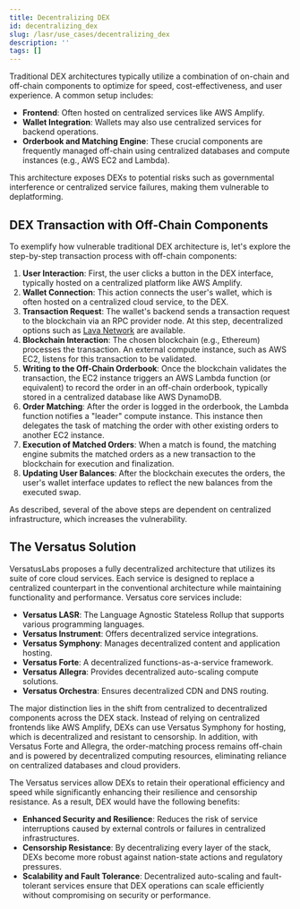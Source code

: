 ```yaml
---
title: Decentralizing DEX
id: decentralizing_dex
slug: /lasr/use_cases/decentralizing_dex
description: ''
tags: []
---
```


Traditional DEX architectures typically utilize a combination of on-chain and off-chain components to optimize for speed, cost-effectiveness, and user experience. A common setup includes:

- **Frontend**: Often hosted on centralized services like AWS Amplify.
- **Wallet Integration**: Wallets may also use centralized services for backend operations.
- **Orderbook and Matching Engine**: These crucial components are frequently managed off-chain using centralized databases and compute instances (e.g., AWS EC2 and Lambda).

This architecture exposes DEXs to potential risks such as governmental interference or centralized service failures, making them vulnerable to deplatforming.

## DEX Transaction with Off-Chain Components

To exemplify how vulnerable traditional DEX architecture is, let's explore the step-by-step transaction process with off-chain components:

1. **User Interaction**: First, the user clicks a button in the DEX interface, typically hosted on a centralized platform like AWS Amplify.
2. **Wallet Connection**: This action connects the user's wallet, which is often hosted on a centralized cloud service, to the DEX.
3. **Transaction Request**: The wallet's backend sends a transaction request to the blockchain via an RPC provider node. At this step, decentralized options such as [Lava Network](https://www.lavanet.xyz/) are available.
4. **Blockchain Interaction**: The chosen blockchain (e.g., Ethereum) processes the transaction. An external compute instance, such as AWS EC2, listens for this transaction to be validated.
5. **Writing to the Off-Chain Orderbook**: Once the blockchain validates the transaction, the EC2 instance triggers an AWS Lambda function (or equivalent) to record the order in an off-chain orderbook, typically stored in a centralized database like AWS DynamoDB.
6. **Order Matching**: After the order is logged in the orderbook, the Lambda function notifies a "leader" compute instance. This instance then delegates the task of matching the order with other existing orders to another EC2 instance.
7. **Execution of Matched Orders**: When a match is found, the matching engine submits the matched orders as a new transaction to the blockchain for execution and finalization.
8. **Updating User Balances**: After the blockchain executes the orders, the user's wallet interface updates to reflect the new balances from the executed swap.

As described, several of the above steps are dependent on centralized infrastructure, which increases the vulnerability.

## The Versatus Solution

VersatusLabs proposes a fully decentralized architecture that utilizes its suite of core cloud services. Each service is designed to replace a centralized counterpart in the conventional architecture while maintaining functionality and performance. Versatus core services include:

- **Versatus LASR**: The Language Agnostic Stateless Rollup that supports various programming languages.
- **Versatus Instrument**: Offers decentralized service integrations.
- **Versatus Symphony**: Manages decentralized content and application hosting.
- **Versatus Forte**: A decentralized functions-as-a-service framework.
- **Versatus Allegra**: Provides decentralized auto-scaling compute solutions.
- **Versatus Orchestra**: Ensures decentralized CDN and DNS routing.

The major distinction lies in the shift from centralized to decentralized components across the DEX stack. Instead of relying on centralized frontends like AWS Amplify, DEXs can use Versatus Symphony for hosting, which is decentralized and resistant to censorship. In addition, with Versatus Forte and Allegra, the order-matching process remains off-chain and is powered by decentralized computing resources, eliminating reliance on centralized databases and cloud providers.

The Versatus services allow DEXs to retain their operational efficiency and speed while significantly enhancing their resilience and censorship resistance. As a result, DEX would have the following benefits:

- **Enhanced Security and Resilience**: Reduces the risk of service interruptions caused by external controls or failures in centralized infrastructures.
- **Censorship Resistance**: By decentralizing every layer of the stack, DEXs become more robust against nation-state actions and regulatory pressures.
- **Scalability and Fault Tolerance**: Decentralized auto-scaling and fault-tolerant services ensure that DEX operations can scale efficiently without compromising on security or performance.
